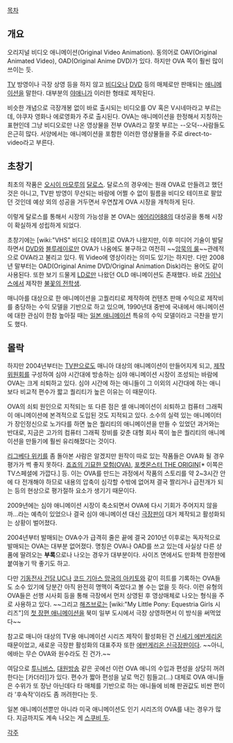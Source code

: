 [[목차]]

== 개요 ==
오리지널 비디오 애니메이션(Original Video Animation). 동의어로 OAV(Original Animated Video), OAD(Original Anime DVD)가 있다. 하지만 OVA 쪽이 훨씬 많이 쓰이는 듯.

[[TV]] 방영이나 극장 상영 등을 하지 않고 [[비디오]]나 [[DVD]] 등의 매체로만 판매되는 [[애니메이션]]을 말한다. 대부분의 [[야애니]]가 이러한 형태로 제작된다.

비슷한 개념으로 극장개봉 없이 바로 출시되는 비디오를 OV 혹은 V시네마라고 부르는데, 야쿠자 영화나 에로영화가 주로 출시된다. OVA는 애니메이션을 한정해서 지칭하는 표현인데 그냥 비디오로만 나온 영상물을 전부 OVA라고 잘못 부르는 --오덕--사람들도 은근히 많다. 서양에서는 애니메이션을 포함한 이러한 영상물들을 주로 direct-to-video라고 부른다.

== 초창기 ==
최초의 작품은 [[오시이 마모루]]의 [[달로스]]. 달로스의 경우에는 원래 OVA로 만들려고 했던 것은 아니고, TV판 방영이 무산되는 바람에 어쩔 수 없이 필름을 비디오 테이프로 팔았던 것인데 예상 외의 성공을 거두면서 우연찮게 OVA 시장을 개척하게 된다.

이렇게 달로스를 통해서 시장의 가능성을 본 OVA는 [[에어리어88]]의 대성공을 통해 시장이 확실하게 성립하게 되었다.

초창기에는 [wiki:"VHS" 비디오 테이프]로 OVA가 나왔지만, 이후 미디어 기술이 발달하면서 [[DVD]]와 [[블루레이]]로만 OVA가 나옴에도 불구하고 여전히 ~~[[암묵의 룰]]~~관례적으로 OVA라고 불리고 있다. 뭐 Video에 영상이라는 의미도 있기는 하지만. 다만 2008년 말부터는 OAD(Original Anime DVD/Original Animation Disk)라는 용어도 같이 사용된다. 또한 보기 드물게 [[LD]]로만 나왔던 OLD 애니메이션도 존재했다. 바로 [[가이낙스]]에서 제작한 [[불꽃의 전학생]].

매니아를 대상으로 한 애니메이션을 고퀄리티로 제작하여 컨텐츠 판매 수익으로 제작비를 충당하는 수익 모델을 기반으로 하고 있으며, 1990년대 중반에 국내에서 애니메이션에 대한 관심이 한참 높아질 때는 [[일본 애니메이션]] 특유의 수익 모델이라고 극찬을 받기도 했다.

== 몰락 ==
하지만 2004년부터는 [[TV판]]으로도 매니아 대상의 애니메이션이 만들어지게 되고, [[제작위원회]]를 구성하여 심야 시간대에 방송하는 심야 애니메이션 시장이 조성되는 바람에 OVA는 크게 쇠퇴하고 있다. 심야 시간에 하는 애니들이 그 이외의 시간대에 하는 애니보다 비교적 편수가 짧고 퀄리티가 높은 이유는 이 때문이다.

OVA의 쇠퇴 원인으로 지적되는 또 다른 점은 셀 애니메이션이 쇠퇴하고 컴퓨터 그래픽이 애니메이션에 본격적으로 도입된 것도 지적되고 있다. 소수의 실력 있는 애니메이터가 장인정신으로 노가다를 하면 높은 퀄리티의 애니메이션을 만들 수 있었던 과거와는 반대로, 지금은 고가의 컴퓨터 그래픽 장비를 갖춘 대형 회사 쪽이 높은 퀄리티의 애니메이션을 만들기에 훨씬 유리해졌다는 것이다.

[[리그베다 위키]]를 좀 돌아본 사람은 알겠지만 원작이 따로 있는 작품들은 OVA화 될 경우 평가가 썩 좋지 못하다. [[죠죠의 기묘한 모험(OVA)]], [[포켓몬스터 THE ORIGIN]][* 이쪽은 TV스페셜에 가깝다.] 등. 이는 OVA를 만드는 과정에서 작품의 스토리를 약 2~3시간 안에 다 전개해야 하므로 내용의 압축이 심각할 수밖에 없어져 결국 짤리거나 급전개가 되는 등의 현상으로 평가절하 요소가 생기기 때문이다.

2009년에는 심야 애니메이션 시장이 축소되면서 OVA에 다시 기회가 주어지지 않을까...라는 예측이 있었으나 결국 심야 애니메이션 대신 [[극장판]]이 대거 제작되고 활성화되는 상황이 벌어졌다.

2004년부터 발매되는 OVA수가 급격히 줄은 끝에 결국 2010년 이후로는 독자적으로 발매되는 OVA는 대부분 없어졌다. 명칭은 OVA나 OAD를 쓰고 있는데 사실상 다른 상품에 딸려오는 '''부록'''으로나 나오는 경우가 대부분이다. 사이즈 면에서도 만화책 한정판에 붙여놓기 딱 좋기도 하고.

다만 [[기동전사 건담 UC]]나 [[코드 기아스 망국의 아키토]]와 같이 히트를 기록하는 OVA들도 소수 있기에 당분간 아직 완전히 명맥이 죽었다고 볼 수는 없을 듯 하다. 이런 유형의 OVA들은 선행 시사회 등을 통해 극장에서 먼저 상영된 후 영상매체로 나오는 형식을 주로 사용하고 있다. ~~그리고 [[해즈브로]]는 [wiki:"My Little Pony: Equestria Girls 시리즈"]의 [[My Little Pony: Equestria Girls|첫 장편 애니메이션]]을 북미 일부 도시에서 극장 상영하면서 이 방식을 써먹었다~~

참고로 매니아 대상의 TV용 애니메이션 시리즈 제작이 활성화된 건  [[신세기 에반게리온]] 때문이었고, 새로운 극장판 활성화의 대표주자 또한 [[에반게리온 신극장판]]이다. ~~아니, 에바는 무슨 OVA와 원수라도 진 건가.~~

여담으로 [[투니버스]], [[대원방송]] 같은 곳에선 이런 OVA 애니의 수입과 편성을 상당히 꺼려한다는 [카더라]]가 있다. 편수가 짧아 편성을 날로 먹긴 힘들고(...) 대체로 OVA 애니들은 수위가 또 장난 아닌데다 타 매체를 기반으로 하는 애니들에 비해 판권값도 비싼 편이라 '후속작'이라도 좀 꺼려한다는 듯.

일본 애니메이션뿐만 아니라 미국 애니메이션도 인기 시리즈의 OVA를 내는 경우가 많다. 지금까지도 계속 나오는 게 [[스쿠비 두]].

[[각주]]
